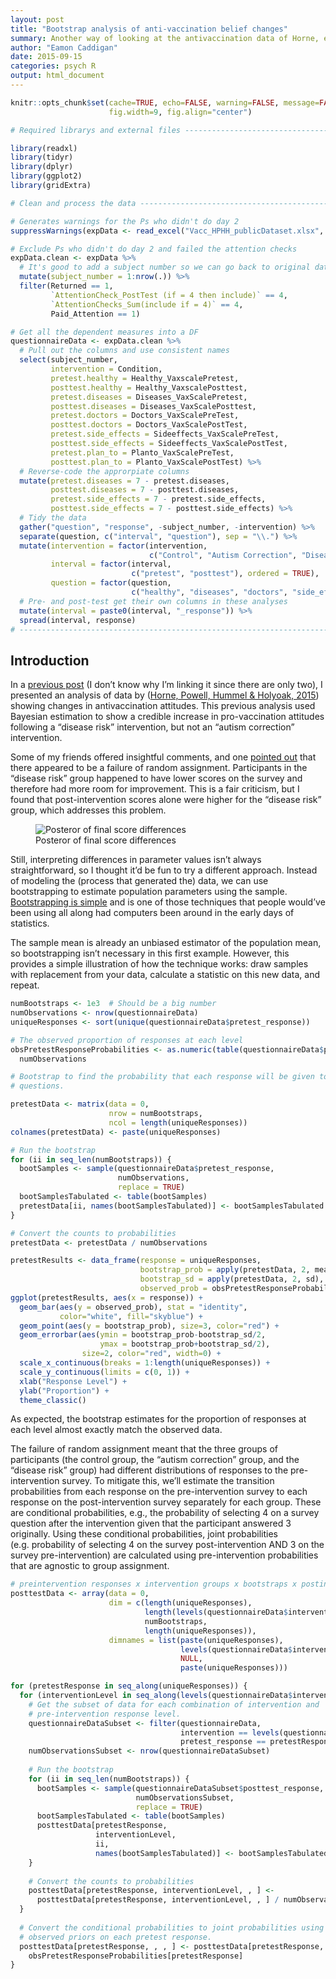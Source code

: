 ```yaml
---
layout: post
title: "Bootstrap analysis of anti-vaccination belief changes"
summary: Another way of looking at the antivaccination data of Horne, et al.
author: "Eamon Caddigan"
date: 2015-09-15
categories: psych R
output: html_document
---
```


```r
knitr::opts_chunk$set(cache=TRUE, echo=FALSE, warning=FALSE, message=FALSE,
                      fig.width=9, fig.align="center")
```

```r
# Required librarys and external files ----------------------------------------

library(readxl)
library(tidyr)
library(dplyr)
library(ggplot2)
library(gridExtra)

# Clean and process the data --------------------------------------------------

# Generates warnings for the Ps who didn't do day 2
suppressWarnings(expData <- read_excel("Vacc_HPHH_publicDataset.xlsx", sheet = 2))

# Exclude Ps who didn't do day 2 and failed the attention checks
expData.clean <- expData %>%
  # It's good to add a subject number so we can go back to original data
  mutate(subject_number = 1:nrow(.)) %>%
  filter(Returned == 1,
         `AttentionCheck_PostTest (if = 4 then include)` == 4,
         `AttentionChecks_Sum(include if = 4)` == 4,
         Paid_Attention == 1)

# Get all the dependent measures into a DF
questionnaireData <- expData.clean %>%
  # Pull out the columns and use consistent names
  select(subject_number,
         intervention = Condition,
         pretest.healthy = Healthy_VaxscalePretest,
         posttest.healthy = Healthy_VaxscalePosttest,
         pretest.diseases = Diseases_VaxScalePretest,
         posttest.diseases = Diseases_VaxScalePosttest,
         pretest.doctors = Doctors_VaxScalePreTest,
         posttest.doctors = Doctors_VaxScalePostTest,
         pretest.side_effects = Sideeffects_VaxScalePreTest,
         posttest.side_effects = Sideeffects_VaxScalePostTest,
         pretest.plan_to = Planto_VaxScalePreTest,
         posttest.plan_to = Planto_VaxScalePostTest) %>%
  # Reverse-code the approrpiate columns
  mutate(pretest.diseases = 7 - pretest.diseases,
         posttest.diseases = 7 - posttest.diseases,
         pretest.side_effects = 7 - pretest.side_effects,
         posttest.side_effects = 7 - posttest.side_effects) %>%
  # Tidy the data
  gather("question", "response", -subject_number, -intervention) %>%
  separate(question, c("interval", "question"), sep = "\\.") %>% 
  mutate(intervention = factor(intervention, 
                               c("Control", "Autism Correction", "Disease Risk")),
         interval = factor(interval, 
                           c("pretest", "posttest"), ordered = TRUE),
         question = factor(question, 
                           c("healthy", "diseases", "doctors", "side_effects", "plan_to"))) %>%
  # Pre- and post-test get their own columns in these analyses
  mutate(interval = paste0(interval, "_response")) %>%
  spread(interval, response)
# -----------------------------------------------------------------------------
```

## Introduction

In a [previous post]({{ site.url }}/psych/bayes/2015/09/03/antivax-attitudes/) (I don't know why I'm linking it since there are only two), I presented an analysis of data by ([Horne, Powell, Hummel & Holyoak, 2015](http://www.pnas.org/content/112/33/10321.abstract)) showing changes in antivaccination attitudes. This previous analysis used Bayesian estimation to show a credible increase in pro-vaccination attitudes following a "disease risk" intervention, but not an "autism correction" intervention.

Some of my friends offered insightful comments, and one [pointed out](https://twitter.com/johnclevenger/status/639795727439429632) that there appeared to be a failure of random assignment. Participants in the "disease risk" group happened to have lower scores on the survey and therefore had more room for improvement. This is a fair criticism, but I found that post-intervention scores alone were higher for the "disease risk" group, which addresses this problem. 

![Posteror of final score differences](https://pbs.twimg.com/media/COE2e8bUkAEeu8b.png:large)

Still, interpreting differences in parameter values isn't always straightforward, so I thought it'd be fun to try a different approach. Instead of modeling the (process that generated the) data, we can use bootstrapping to estimate population parameters using the sample. [Bootstrapping is simple](https://en.wikipedia.org/wiki/Bootstrapping_(statistics)) and is one of those techniques that people would've been using all along had computers been around in the early days of statistics.

The sample mean is already an unbiased estimator of the population mean, so bootstrapping isn't necessary in this first example. However, this provides a simple illustration of how the technique works: draw samples with replacement from your data, calculate a statistic on this new data, and repeat. 

```r
numBootstraps <- 1e3  # Should be a big number
numObservations <- nrow(questionnaireData)
uniqueResponses <- sort(unique(questionnaireData$pretest_response))

# The observed proportion of responses at each level
obsPretestResponseProbabilities <- as.numeric(table(questionnaireData$pretest_response)) / 
  numObservations
```

```r
# Bootstrap to find the probability that each response will be given to pre-test
# questions.

pretestData <- matrix(data = 0,
                      nrow = numBootstraps, 
                      ncol = length(uniqueResponses))
colnames(pretestData) <- paste(uniqueResponses)

# Run the bootstrap
for (ii in seq_len(numBootstraps)) {
  bootSamples <- sample(questionnaireData$pretest_response, 
                        numObservations, 
                        replace = TRUE)
  bootSamplesTabulated <- table(bootSamples)
  pretestData[ii, names(bootSamplesTabulated)] <- bootSamplesTabulated
}

# Convert the counts to probabilities
pretestData <- pretestData / numObservations
```

```r
pretestResults <- data_frame(response = uniqueResponses, 
                             bootstrap_prob = apply(pretestData, 2, mean),
                             bootstrap_sd = apply(pretestData, 2, sd),
                             observed_prob = obsPretestResponseProbabilities)
ggplot(pretestResults, aes(x = response)) + 
  geom_bar(aes(y = observed_prob), stat = "identity", 
           color="white", fill="skyblue") + 
  geom_point(aes(y = bootstrap_prob), size=3, color="red") + 
  geom_errorbar(aes(ymin = bootstrap_prob-bootstrap_sd/2, 
                    ymax = bootstrap_prob+bootstrap_sd/2),
                size=2, color="red", width=0) +
  scale_x_continuous(breaks = 1:length(uniqueResponses)) +
  scale_y_continuous(limits = c(0, 1)) +
  xlab("Response Level") + 
  ylab("Proportion") + 
  theme_classic()
```

As expected, the bootstrap estimates for the proportion of responses at each level almost exactly match the observed data.

The failure of random assignment meant that the three groups of participants (the control group, the "autism correction" group, and the "disease risk" group) had different distributions of responses to the pre-intervention survey. To mitigate this, we'll estimate the transition probabilities from each response on the pre-intervention survey to each response on the post-intervention survey separately for each group. These are conditional probabilities, e.g., the probability of selecting 4 on a survey question after the intervention given that the participant answered 3 originally. Using these conditional probabilities, joint probabilities (e.g. probability of selecting 4 on the survey post-intervention AND 3 on the survey pre-intervention) are calculated using pre-intervention probabilities that are agnostic to group assignment. 

```r

# preintervention responses x intervention groups x bootstraps x postintervention responses
posttestData <- array(data = 0,
                      dim = c(length(uniqueResponses),
                              length(levels(questionnaireData$intervention)),
                              numBootstraps, 
                              length(uniqueResponses)),
                      dimnames = list(paste(uniqueResponses),
                                      levels(questionnaireData$intervention),
                                      NULL,
                                      paste(uniqueResponses)))

for (pretestResponse in seq_along(uniqueResponses)) {
  for (interventionLevel in seq_along(levels(questionnaireData$intervention))) {
    # Get the subset of data for each combination of intervention and
    # pre-intervention response level.
    questionnaireDataSubset <- filter(questionnaireData,
                                      intervention == levels(questionnaireData$intervention)[interventionLevel],
                                      pretest_response == pretestResponse)
    numObservationsSubset <- nrow(questionnaireDataSubset)
    
    # Run the bootstrap
    for (ii in seq_len(numBootstraps)) {
      bootSamples <- sample(questionnaireDataSubset$posttest_response, 
                            numObservationsSubset, 
                            replace = TRUE)
      bootSamplesTabulated <- table(bootSamples)
      posttestData[pretestResponse, 
                   interventionLevel, 
                   ii, 
                   names(bootSamplesTabulated)] <- bootSamplesTabulated
    }
    
    # Convert the counts to probabilities
    posttestData[pretestResponse, interventionLevel, , ] <- 
      posttestData[pretestResponse, interventionLevel, , ] / numObservationsSubset
  }
  
  # Convert the conditional probabilities to joint probabilities using the 
  # observed priors on each pretest response.
  posttestData[pretestResponse, , , ] <- posttestData[pretestResponse, , , ] *
    obsPretestResponseProbabilities[pretestResponse]
}
```
